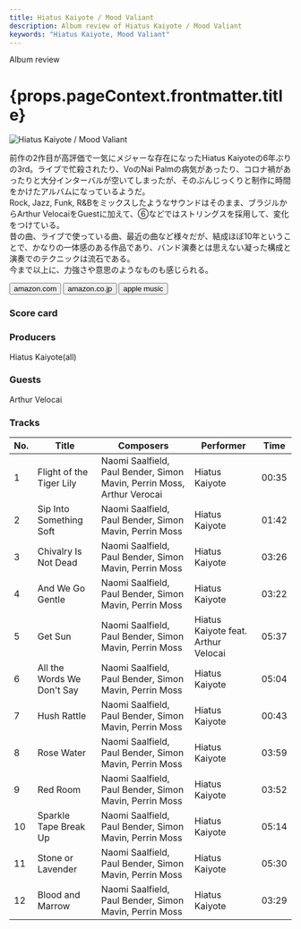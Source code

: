 ```yaml
---
title: Hiatus Kaiyote / Mood Valiant
description: Album review of Hiatus Kaiyote / Mood Valiant
keywords: "Hiatus Kaiyote, Mood Valiant"
---
```





<p className="largeP">Album review</p>
<h1 className="h1--no--margin">{props.pageContext.frontmatter.title}</h1>

<Row  className="image-card-group">
	<Column colMd={"3"} colLg={"4"} noGutterMdLeft="">
       <ImageCard>

![Hiatus Kaiyote / Mood Valiant](../../images/cd/hiatuskaiyote2L.jpg)

</ImageCard>
	</Column>
	<Column colMd={"4"} colLg={"8"} noGutterMdLeft="">
		<p>
			前作の2作目が高評価で一気にメジャーな存在になったHiatus Kaiyoteの6年ぶりの3rd。ライブで忙殺されたり、VoのNai Palmの病気があったり、コロナ禍があったりと大分インターバルが空いてしまったが、そのぶんじっくりと制作に時間をかけたアルバムになっているようだ。
			<br/>Rock, Jazz, Funk, R&Bをミックスしたようなサウンドはそのまま、ブラジルからArthur VelocaiをGuestに加えて、⑥などではストリングスを採用して、変化をつけている。
			<br/>昔の曲、ライブで使っている曲、最近の曲など様々だが、結成ほぼ10年ということで、かなりの一体感のある作品であり、バンド演奏とは思えない凝った構成と演奏でのテクニックは流石である。
			<br/>今まで以上に、力強さや意思のようなものも感じられる。
		</p>
		<div>
		  <Button className="button-right-mergin"  href="https://amzn.to/3eYMF8p" kind="primary" size="small" renderIcon={ArrowUpRight24}>
  	    amazon.com
  	  </Button>
  	  <Button className="button-right-mergin"  href="https://amzn.to/3iMQkr2" kind="secondary" size="small" renderIcon={ArrowUpRight24}>
  	    amazon.co.jp
  	  </Button>
			<Button className="button-right-mergin"  href="https://geo.music.apple.com/us/album/mood-valiant/1552222008?itsct=music_box_link&itscg=30200&at=11lcug&ct=albums_mood_valiant&ls=1&app=music" kind="tertiary" size="small" renderIcon={ArrowUpRight24}>
  	    apple music
  	  </Button>
			<AdvJS2/>
		</div>
	</Column>
</Row>
<Row >
	<Column colMd={"4"} colLg={"4"} noGutterMdLeft="">
		<div>
		  <h3>Score card</h3>
			<SliderJS1 value="5" />
		  <SliderJS2 value="2" />
			<SliderJS3 value="1" />
		  <SliderJS4 value="9" />
		</div>
	</Column>
	<Column colMd={"8"} colLg={"8"} noGutterMdLeft="">
		<div>
			<h3>Producers</h3>
			<p>
				Hiatus Kaiyote(all)
			</p>
			<h3>Guests</h3>
			<p>
				Arthur Velocai
			</p>
		</div>
	</Column>
</Row>

<h3>Tracks</h3>

| No. | Title                      | Composers                                                              | Performer                           | Time  |
| --- | -------------------------- | ---------------------------------------------------------------------- | ----------------------------------- | ----- |
| 1   | Flight of the Tiger Lily   | Naomi Saalfield, Paul Bender, Simon Mavin, Perrin Moss, Arthur Verocai | Hiatus Kaiyote                      | 00:35 |
| 2   | Sip Into Something Soft    | Naomi Saalfield, Paul Bender, Simon Mavin, Perrin Moss                 | Hiatus Kaiyote                      | 01:42 |
| 3   | Chivalry Is Not Dead       | Naomi Saalfield, Paul Bender, Simon Mavin, Perrin Moss                 | Hiatus Kaiyote                      | 03:26 |
| 4   | And We Go Gentle           | Naomi Saalfield, Paul Bender, Simon Mavin, Perrin Moss                 | Hiatus Kaiyote                      | 03:22 |
| 5   | Get Sun                    | Naomi Saalfield, Paul Bender, Simon Mavin, Perrin Moss                 | Hiatus Kaiyote feat. Arthur Velocai | 05:37 |
| 6   | All the Words We Don't Say | Naomi Saalfield, Paul Bender, Simon Mavin, Perrin Moss                 | Hiatus Kaiyote                      | 05:04 |
| 7   | Hush Rattle                | Naomi Saalfield, Paul Bender, Simon Mavin, Perrin Moss                 | Hiatus Kaiyote                      | 00:43 |
| 8   | Rose Water                 | Naomi Saalfield, Paul Bender, Simon Mavin, Perrin Moss                 | Hiatus Kaiyote                      | 03:59 |
| 9   | Red Room                   | Naomi Saalfield, Paul Bender, Simon Mavin, Perrin Moss                 | Hiatus Kaiyote                      | 03:52 |
| 10  | Sparkle Tape Break Up      | Naomi Saalfield, Paul Bender, Simon Mavin, Perrin Moss                 | Hiatus Kaiyote                      | 05:14 |
| 11  | Stone or Lavender          | Naomi Saalfield, Paul Bender, Simon Mavin, Perrin Moss                 | Hiatus Kaiyote                      | 05:30 |
| 12  | Blood and Marrow           | Naomi Saalfield, Paul Bender, Simon Mavin, Perrin Moss                 | Hiatus Kaiyote                      | 03:29 |

<AdvJS3 />
